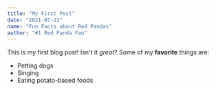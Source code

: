 ```yaml
---
title: "My First Post"
date: "2021-07-23"
name: "Fun Facts about Red Pandas"
author: "#1 Red Panda Fan"
---
```


This is my first blog post! Isn't it *great*?
Some of my **favorite** things are:
* Petting dogs
* Singing
* Eating potato-based foods